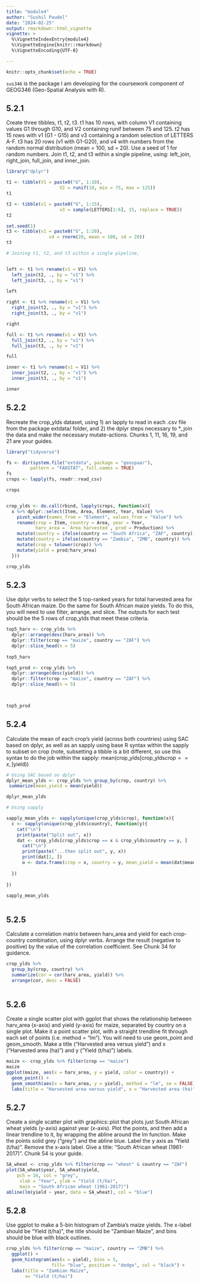 ```yaml
---
title: "module4"
author: "Sushil Paudel"
date: "2024-02-25"
output: rmarkdown::html_vignette
vignette: >
  %\VignetteIndexEntry{module4}
  %\VignetteEngine{knitr::rmarkdown}
  %\VignetteEncoding{UTF-8}

---
```


```r
knitr::opts_chunk$set(echo = TRUE)
```
`sus346` is the package I am developing for the coursework component of GEOG346 (Geo-Spatial Analysis with R).

## 5.2.1 
Create three tibbles, t1, t2, t3. t1 has 10 rows, with column V1 containing values G1 through G10, and V2 containing runif between 75 and 125. t2 has 15 rows with v1 (G1 - G15) and v3 containing a random selection of LETTERS A-F. t3 has 20 rows (v1 with G1-G20), and v4 with numbers from the random normal distribution (mean = 100, sd = 20). Use a seed of 1 for random numbers. Join t1, t2, and t3 within a single pipeline, using: left_join, right_join, full_join, and inner_join.

```r
library("dplyr")

t1 <- tibble(V1 = paste0("G", 1:10), 
                    V2 = runif(10, min = 75, max = 125))
t1

t2 <- tibble(v1 = paste0("G", 1:15), 
                    v3 = sample(LETTERS[1:6], 15, replace = TRUE))
t2

set.seed(1)
t3 <- tibble(v1 = paste0("G", 1:20), 
                v4 = rnorm(20, mean = 100, sd = 20))
t3

# Joining t1, t2, and t3 within a single pipeline,


left <- t1 %>% rename(v1 = V1) %>% 
  left_join(t2, ., by = "v1") %>% 
  left_join(t3, ., by = "v1")
  
left

right <- t1 %>% rename(v1 = V1) %>% 
  right_join(t2, ., by = "v1") %>% 
  right_join(t3, ., by = "v1") 

right

full <- t1 %>% rename(v1 = V1) %>% 
  full_join(t2, ., by = "v1") %>% 
  full_join(t3, ., by = "v1")

full

inner <- t1 %>% rename(v1 = V1) %>% 
  inner_join(t2, ., by = "v1") %>% 
  inner_join(t3, ., by = "v1") 

inner

```

## 5.2.2
Recreate the crop_ylds dataset, using 1) an lapply to read in each .csv file from the package extdata/ folder, and 2) the dplyr steps necessary to *_join the data and make the necessary mutate-actions. Chunks 1, 11, 16, 19, and 21 are your guides.
```r
library("tidyverse")

fs <- dir(system.file("extdata", package = "geospaar"),
         pattern = "FAOSTAT", full.names = TRUE)
fs      
crops <- lapply(fs, readr::read_csv)

crops


crop_ylds <- do.call(rbind, lapply(crops, function(x){
  x %>% dplyr::select(Item, Area, Element, Year, Value) %>% 
    pivot_wider(names_from = "Element", values_from = "Value") %>% 
    rename(crop = Item, country = Area, year = Year, 
           harv_area = `Area harvested`, prod = Production) %>% 
    mutate(country = ifelse(country == "South Africa", "ZAF", country)) %>% 
    mutate(country = ifelse(country == "Zambia", "ZMB", country)) %>% 
    mutate(crop = tolower(crop)) %>% 
    mutate(yield = prod/harv_area)
  }))

crop_ylds

```

## 5.2.3
Use dplyr verbs to select the 5 top-ranked years for total harvested area for South African maize. Do the same for South African maize yields. To do this, you will need to use filter, arrange, and slice. The outputs for each test should be the 5 rows of crop_ylds that meet these criteria.
```r
top5_harv <- crop_ylds %>% 
  dplyr::arrange(desc(harv_area)) %>% 
  dplyr::filter(crop == "maize", country == "ZAF") %>% 
  dplyr::slice_head(n = 5)
  
top5_harv

top5_prod <- crop_ylds %>% 
  dplyr::arrange(desc(yield)) %>% 
  dplyr::filter(crop == "maize", country == "ZAF") %>% 
  dplyr::slice_head(n = 5)
  


top5_prod

```

## 5.2.4
Calculate the mean of each crop’s yield (across both countries) using SAC based on dplyr, as well as an sapply using base R syntax within the sapply to subset on crop (note, subsetting a tibble is a bit different, so use this syntax to do the job within the sapply: mean(crop_ylds[crop_ylds$crop == x, ]$yield))
```r
# Using SAC based on dplyr
dplyr_mean_ylds <- crop_ylds %>% group_by(crop, country) %>% 
 summarize(mean_yield = mean(yield))

dplyr_mean_ylds

# Using sapply 

sapply_mean_ylds <- sapply(unique(crop_ylds$crop), function(x){
  c <- sapply(unique(crop_ylds$country), function(y){
    cat("\n")
    print(paste("Split out", x)) 
    dat <- crop_ylds[crop_ylds$crop == x & crop_ylds$country == y, ]
      cat("\n")
      print(paste("...then split out", y, x))
      print(dat[1, ])
      o <- data.frame(crop = x, country = y, mean_yield = mean(dat$mean_yield))
    
  })
  
})
 
sapply_mean_ylds



```




## 5.2.5
Calculate a correlation matrix between harv_area and yield for each crop-country combination, using dplyr verbs. Arrange the result (negative to positive) by the value of the correlation coefficient. See Chunk 34 for guidance.
```r
crop_ylds %>% 
  group_by(crop, country) %>% 
  summarize(cor = cor(harv_area, yield)) %>% 
  arrange(cor, desc = FALSE)
  
```

## 5.2.6
Create a single scatter plot with ggplot that shows the relationship between harv_area (x-axis) and yield (y-axis) for maize, separated by country on a single plot. Make it a point scatter plot, with a straight trendline fit through each set of points (i.e. method = "lm"). You will need to use geom_point and geom_smooth. Make a title (“Harvested area versus yield”) and x (“Harvested area (ha)”) and y (“Yield (t/ha)”) labels.
```r

maize <- crop_ylds %>% filter(crop == "maize") 
maize
ggplot(maize, aes(x = harv_area, y = yield, color = country)) + 
  geom_point() +
  geom_smooth(aes(x = harv_area, y = yield), method = "lm", se = FALSE) +  
  labs(title = "Harvested area versus yield", x = "Harvested area (ha)", y = "Yield (t/ha)")

```

## 5.2.7
Create a single scatter plot with graphics::plot that plots just South African wheat yields (y-axis) against year (x-axis). Plot the points, and then add a linear trendline to it, by wrapping the abline around the lm function. Make the points solid grey (“grey”) and the abline blue. Label the y axis as “Yield (t/ha)”. Remove the x-axis label. Give a title: “South African wheat (1961-2017)”. Chunk 54 is your guide.
```r
SA_wheat <- crop_ylds %>% filter(crop == "wheat" & country == "ZAF")
plot(SA_wheat$year, SA_wheat$yield,
    pch = 16, col = "grey",         
     xlab = "Year", ylab = "Yield (t/ha)",  
     main = "South African wheat (1961-2017)") 
abline(lm(yield ~ year, data = SA_wheat), col = "blue") 


```

## 5.2.8
Use ggplot to make a 5-bin histogram of Zambia’s maize yields. The x-label should be “Yield (t/ha)”, the title should be “Zambian Maize”, and bins should be blue with black outlines.
```r
crop_ylds %>% filter(crop == "maize", country == "ZMB") %>% 
  ggplot() + 
  geom_histogram(aes(x = yield), bins = 5,
                 fill= "blue", position = "dodge", col = "black") +
  labs(title = "Zambian Maize",
       x= "Yield (t/ha)") 

```
